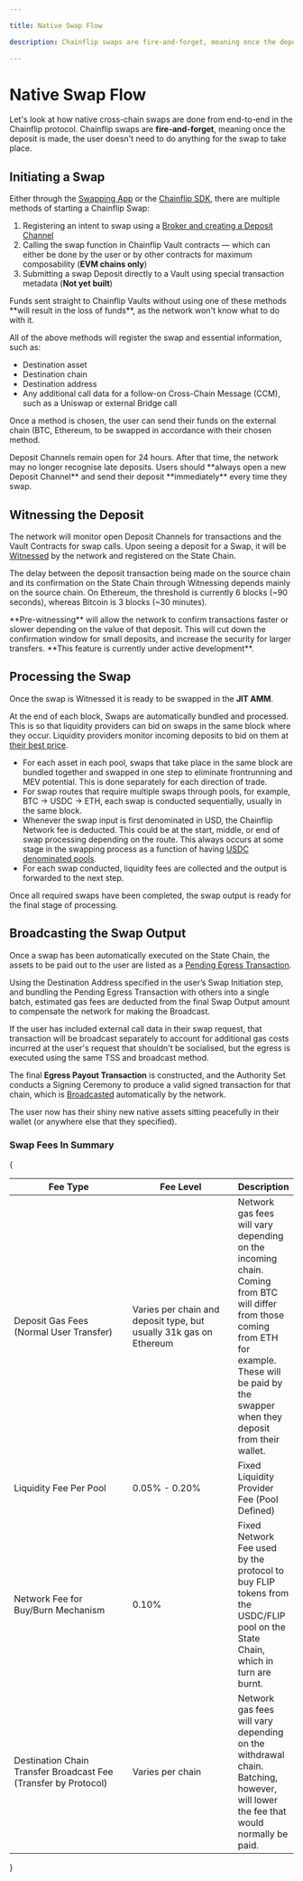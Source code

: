 ```yaml
---

title: Native Swap Flow

description: Chainflip swaps are fire-and-forget, meaning once the deposit is made, the user doesn't need to do anything for the swap to take place.

---
```



# Native Swap Flow

Let's look at how native cross-chain swaps are done from end-to-end in the Chainflip protocol. Chainflip swaps are **fire-and-forget**, meaning once the deposit is made, the user doesn't need to do anything for the swap to take place.

## Initiating a Swap

Either through the [Swapping App](https://swap.staging/) or the [Chainflip SDK](../../integration/getting-started), there are multiple methods of starting a Chainflip Swap:

1. Registering an intent to swap using a [Broker and creating a Deposit Channel](deposit-channels-and-brokers.md)
2. Calling the swap function in Chainflip Vault contracts — which can either be done by the user or by other contracts for maximum composability (**EVM chains only**)
3. Submitting a swap Deposit directly to a Vault using special transaction metadata (**Not yet built**)

<Callout type="warning">
  Funds sent straight to Chainflip Vaults without using one of these methods
  **will result in the loss of funds**, as the network won't know what to do
  with it.
</Callout>

All of the above methods will register the swap and essential information, such as:

- Destination asset
- Destination chain
- Destination address
- Any additional call data for a follow-on Cross-Chain Message (CCM), such as a Uniswap or external Bridge call

Once a method is chosen, the user can send their funds on the external chain (BTC, Ethereum, to be swapped in accordance with their chosen method.

<Callout type="info">
  Deposit Channels remain open for 24 hours. After that time, the network may no
  longer recognise late deposits. Users should **always open a new Deposit
  Channel** and send their deposit **immediately** every time they swap.
</Callout>

## Witnessing the Deposit

The network will monitor open Deposit Channels for transactions and the Vault Contracts for swap calls. Upon seeing a deposit for a Swap, it will be [Witnessed](../validator-network/ingress-witnessing-deposits#witnessing) by the network and registered on the State Chain.

The delay between the deposit transaction being made on the source chain and its confirmation on the State Chain through Witnessing depends mainly on the source chain. On Ethereum, the threshold is currently 6 blocks (\~90 seconds), whereas Bitcoin is 3 blocks (\~30 minutes).&#x20;

<Callout type="info">
  **Pre-witnessing** will allow the network to confirm transactions faster or
  slower depending on the value of that deposit. This will cut down the
  confirmation window for small deposits, and increase the security for larger
  transfers. **This feature is currently under active development**.
</Callout>

## Processing the Swap

Once the swap is Witnessed it is ready to be swapped in the **JIT AMM**.

At the end of each block, Swaps are automatically bundled and processed. This is so that liquidity providers can bid on swaps in the same block where they occur. Liquidity providers monitor incoming deposits to bid on them at [their best price](just-in-time-amm-protocol.md).

- For each asset in each pool, swaps that take place in the same block are bundled together and swapped in one step to eliminate frontrunning and MEV potential. This is done separately for each direction of trade.
- For swap routes that require multiple swaps through pools, for example, BTC -> USDC -> ETH, each swap is conducted sequentially, usually in the same block.
- Whenever the swap input is first denominated in USD, the Chainflip Network fee is deducted. This could be at the start, middle, or end of swap processing depending on the route. This always occurs at some stage in the swapping process as a function of having [USDC denominated pools](usdusdc-denominated-pools.md "mention").
- For each swap conducted, liquidity fees are collected and the output is forwarded to the next step.

Once all required swaps have been completed, the swap output is ready for the final stage of processing.

## Broadcasting the Swap Output

Once a swap has been automatically executed on the State Chain, the assets to be paid out to the user are listed as a [Pending Egress Transaction](../validator-network/egress-broadcasting-funds.md).

Using the Destination Address specified in the user’s Swap Initiation step, and bundling the Pending Egress Transaction with others into a single batch, estimated gas fees are deducted from the final Swap Output amount to compensate the network for making the Broadcast.&#x20;

If the user has included external call data in their swap request, that transaction will be broadcast separately to account for additional gas costs incurred at the user's request that shouldn't be socialised, but the egress is executed using the same TSS and broadcast method.

The final **Egress Payout Transaction** is constructed, and the Authority Set conducts a Signing Ceremony to produce a valid signed transaction for that chain, which is [Broadcasted](../validator-network/egress-broadcasting-funds#broadcasting) automatically by the network.

The user now has their shiny new native assets sitting peacefully in their wallet (or anywhere else that they specified).

### Swap Fees In Summary

{<table>

  <thead>
    <tr>
      <th width="194.33333333333331">Fee Type</th>
      <th width="171">Fee Level</th>
      <th>Description</th>
    </tr>
  </thead>
  <tbody>
    <tr>
      <td>Deposit Gas Fees (Normal User Transfer)</td>
      <td>
        Varies per chain and deposit type, but usually 31k gas on Ethereum
      </td>
      <td>
        Network gas fees will vary depending on the incoming chain. Coming from
        BTC will differ from those coming from ETH for example. These will be
        paid by the swapper when they deposit from their wallet.
      </td>
    </tr>
    <tr>
      <td>Liquidity Fee Per Pool</td>
      <td>0.05% - 0.20%</td>
      <td>Fixed Liquidity Provider Fee (Pool Defined)</td>
    </tr>
    <tr>
      <td>Network Fee for Buy/Burn Mechanism</td>
      <td>0.10%</td>
      <td>
        Fixed Network Fee used by the protocol to buy FLIP tokens from the
        USDC/FLIP pool on the State Chain, which in turn are burnt.
      </td>
    </tr>
    <tr>
      <td>Destination Chain Transfer Broadcast Fee (Transfer by Protocol)</td>
      <td>Varies per chain</td>
      <td>
        Network gas fees will vary depending on the withdrawal chain. Batching,
        however, will lower the fee that would normally be paid.
      </td>
    </tr>
  </tbody>
</table>}
